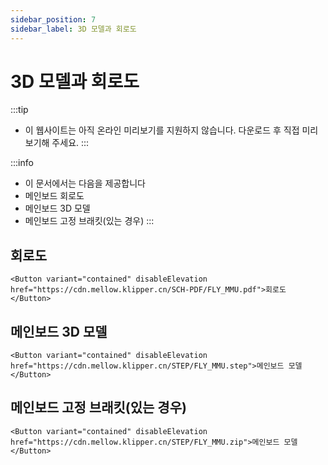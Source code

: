 ```yaml
---
sidebar_position: 7
sidebar_label: 3D 모델과 회로도
---
```




# 3D 모델과 회로도


:::tip
* 이 웹사이트는 아직 온라인 미리보기를 지원하지 않습니다. 다운로드 후 직접 미리보기해 주세요.
:::

:::info
* 이 문서에서는 다음을 제공합니다
* 메인보드 회로도
* 메인보드 3D 모델
* 메인보드 고정 브래킷(있는 경우)
:::

## 회로도

    <Button variant="contained" disableElevation href="https://cdn.mellow.klipper.cn/SCH-PDF/FLY_MMU.pdf">회로도</Button>


## 메인보드 3D 모델

    <Button variant="contained" disableElevation href="https://cdn.mellow.klipper.cn/STEP/FLY_MMU.step">메인보드 모델</Button>


## 메인보드 고정 브래킷(있는 경우)

    <Button variant="contained" disableElevation href="https://cdn.mellow.klipper.cn/STEP/FLY_MMU.zip">메인보드 모델</Button>
